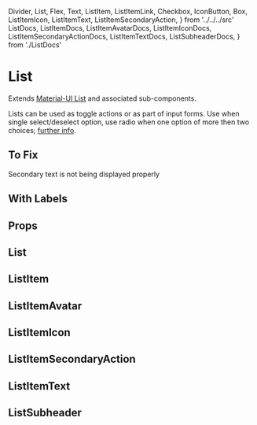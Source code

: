   Divider,
  List,
  Flex,
  Text,
  ListItem,
  ListItemLink,
  Checkbox,
  IconButton,
  Box,
  ListItemIcon,
  ListItemText,
  ListItemSecondaryAction,
} from '../../../src'
  ListDocs,
  ListItemDocs,
  ListItemAvatarDocs,
  ListItemIconDocs,
  ListItemSecondaryActionDocs,
  ListItemTextDocs,
  ListSubheaderDocs,
} from './ListDocs'

<Meta title="Components/List" component={List} />

# List

Extends [Material-UI List](https://material-ui.com/components/lists/) and associated sub-components.

Lists can be used as toggle actions or as part of input forms.
Use when single select/deselect option, use radio when one option of more then two choices; [further info](https://www.nngroup.com/articles/checkboxes-vs-radio-buttons/).

<Canvas>
  <Story name="default">
    <Flex justifyContent="center" bgcolor="background.default">
      <Box minWidth={500} m={3} bgcolor="background.paper">
        <List component="nav" aria-label="main mailbox folders">
          <ListItem button>
            <ListItemIcon>
              <Icons.Inbox />
            </ListItemIcon>
            <ListItemText primary="Inbox" />
          </ListItem>
          <ListItem button>
            <ListItemIcon>
              <Icons.Drafts />
            </ListItemIcon>
            <ListItemText primary="Drafts" />
          </ListItem>
        </List>
        <Divider />
        <List component="nav" aria-label="secondary mailbox folders">
          <ListItem button>
            <ListItemText primary="Trash" />
          </ListItem>
          <ListItem button>
            <ListItemText primary="Spam" />
          </ListItem>
        </List>
      </Box>
    </Flex>
  </Story>
</Canvas>

<Canvas>
  <Story name="with icons">
    <Flex justifyContent="center" bgcolor="background.default">
      <Box minWidth={500} m={3} bgcolor="background.paper">
        <List>
          <ListItem role={undefined} button onClick={action('clicked item')}>
            <ListItemIcon>
              <Checkbox
                edge="start"
                color="primary"
                tabIndex={-1}
                disableRipple
                inputProps={{ 'aria-labelledby': 1 }}
                onClick={action('clicked checkbox')}
              />
            </ListItemIcon>
            <ListItemText id={1} primary={`Line item`} />
            <ListItemSecondaryAction onClick={action('clicked action')}>
              <IconButton edge="end" aria-label="comments">
                <Icons.Comment />
              </IconButton>
            </ListItemSecondaryAction>
          </ListItem>
        </List>
      </Box>
    </Flex>
  </Story>
</Canvas>

## To Fix

Secondary text is not being displayed properly

<Canvas>
  <Story name="with secondary">
    <Flex justifyContent="center" bgcolor="background.default">
      <Box minWidth={500} m={3} bgcolor="background.paper">
        <List>
          <ListItem>
            <ListItemText primary="Item" secondary="secondary" />
          </ListItem>
        </List>
      </Box>
    </Flex>
  </Story>
</Canvas>

## With Labels

## Props

## List

<ArgsTable of={ListDocs} />

## ListItem

<ArgsTable of={ListItemDocs} />

## ListItemAvatar

<ArgsTable of={ListItemAvatarDocs} />

## ListItemIcon

<ArgsTable of={ListItemIconDocs} />

## ListItemSecondaryAction

<ArgsTable of={ListItemSecondaryActionDocs} />

## ListItemText

<ArgsTable of={ListItemTextDocs} />

## ListSubheader

<ArgsTable of={ListSubheaderDocs} />
